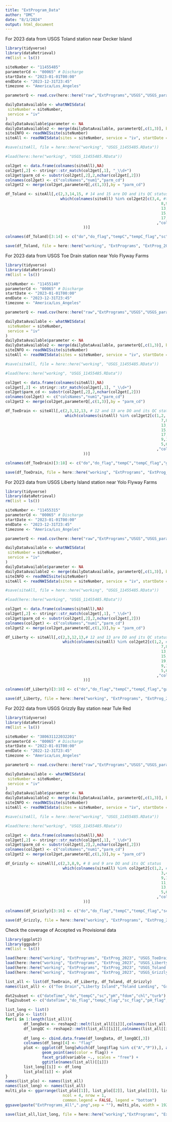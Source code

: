 ```yaml
---
title: "ExtProgram_Data"
author: "DMC"
date: "8/1/2024"
output: html_document
---
```


For 2023 data from USGS Toland station near Decker Island
```r
library(tidyverse)
library(dataRetrieval)
rm(list = ls())

siteNumber <- "11455485"
parameterCd <- "00065" # Discharge
startDate <- "2023-01-01T00:00"
endDate <- "2023-12-31T23:45"
timezone <- "America/Los_Angeles"

parameterQ <- read.csv(here::here("raw","ExtPrograms","USGS","USGS_parameters.csv"))

dailyDataAvailable <- whatNWISdata(
 siteNumber = siteNumber,
 service = "iv"
)
dailyDataAvailable$parameter <- NA
dailyDataAvailable2 <- merge(dailyDataAvailable, parameterQ[,c(1,3)], by = "parm_cd")
siteINFO <- readNWISsite(siteNumber)
siteAll <- readNWISdata(sites = siteNumber, service = "iv", startDate = startDate, endDate = endDate,tz = timezone)

#save(siteAll, file = here::here("working", "USGS_11455485.RData"))

#load(here::here("working", "USGS_11455485.RData"))

col2get <- data.frame(colnames(siteAll),NA)
col2get[,2] <- stringr::str_match(col2get[,1], "_\\d+")
col2get$parm_cd <- substr(col2get[,2],2,nchar(col2get[,2]))
colnames(col2get) <- c("colsNames","num1","parm_cd")
col2get2 <- merge(col2get,parameterQ[,c(1,3)],by = "parm_cd")

df_Toland <- siteAll[,c(2,3,14,15, # 14 and 15 are DO and its QC status
                        which(colnames(siteAll) %in% col2get2[c(3,4, #temperature of upper sonde and its QC status
                                                                    8,9,# SC of upper sonde and its QC status
                                                                    13,14,# fdom of upper sonde and its QC status
                                                                    15,16,# chl of upper sonde and its QC status
                                                                    17,20) # turb of upper sonde and its QC status
                                                                  ,"colsNames"] 
                                  ))] 

colnames(df_Toland)[3:14] <- c("do","do_flag","tempC","tempC_flag","sc","sc_flag","fdom","fdom_flag","chl","chl_flag","turb","turb_flag")

save(df_Toland, file = here::here("working", "ExtPrograms", "ExtProg_2023", "USGS_Toland.RData"))
```

For 2023 data from USGS Toe Drain station near Yolo Flyway Farms
```r
library(tidyverse)
library(dataRetrieval)
rm(list = ls())

siteNumber <- "11455140"
parameterCd <- "00065" # Discharge
startDate <- "2023-01-01T00:00"
endDate <- "2023-12-31T23:45"
timezone <- "America/Los_Angeles"

parameterQ <- read.csv(here::here("raw","ExtPrograms","USGS","USGS_parameters.csv"))

dailyDataAvailable <- whatNWISdata(
 siteNumber = siteNumber,
 service = "iv"
)
dailyDataAvailable$parameter <- NA
dailyDataAvailable2 <- merge(dailyDataAvailable, parameterQ[,c(1,3)], by = "parm_cd")
siteINFO <- readNWISsite(siteNumber)
siteAll <- readNWISdata(sites = siteNumber, service = "iv", startDate = startDate, endDate = endDate,tz = timezone)

#save(siteAll, file = here::here("working", "USGS_11455485.RData"))

#load(here::here("working", "USGS_11455485.RData"))

col2get <- data.frame(colnames(siteAll),NA)
col2get[,2] <- stringr::str_match(col2get[,1], "_\\d+")
col2get$parm_cd <- substr(col2get[,2],2,nchar(col2get[,2]))
colnames(col2get) <- c("colsNames","num1","parm_cd")
col2get2 <- merge(col2get,parameterQ[,c(1,3)],by = "parm_cd")

df_ToeDrain <- siteAll[,c(2,3,12,13, # 12 and 13 are DO and its QC status
                          which(colnames(siteAll) %in% col2get2[c(1,2, #temperature of upper sonde and its QC status
                                                                    7,8,# SC of upper sonde and its QC status
                                                                    13,14,# fdom of upper sonde and its QC status
                                                                    15,16,# chl of upper sonde and its QC status
                                                                    17,18,# turb of upper sonde and its QC status
                                                                    9,10,# pH and its QC status
                                                                    5,6) # gage height and its QC status
                                                                  ,"colsNames"] 
                                  ))] 

colnames(df_ToeDrain)[3:18] <- c("do","do_flag","tempC","tempC_flag","gage","gage_flag","sc","sc_flag", "pH","pH_flag","fdom","fdom_flag","chl","chl_flag","turb","turb_flag")

save(df_ToeDrain, file = here::here("working", "ExtPrograms", "ExtProg_2023", "USGS_ToeDrain.RData"))
```

For 2023 data from USGS Liberty Island station near Yolo Flyway Farms
```r
library(tidyverse)
library(dataRetrieval)
rm(list = ls())

siteNumber <- "11455315"
parameterCd <- "00065" # Discharge
startDate <- "2023-01-01T00:00"
endDate <- "2023-12-31T23:45"
timezone <- "America/Los_Angeles"

parameterQ <- read.csv(here::here("raw","ExtPrograms","USGS","USGS_parameters.csv"))

dailyDataAvailable <- whatNWISdata(
 siteNumber = siteNumber,
 service = "iv"
)
dailyDataAvailable$parameter <- NA
dailyDataAvailable2 <- merge(dailyDataAvailable, parameterQ[,c(1,3)], by = "parm_cd")
siteINFO <- readNWISsite(siteNumber)
siteAll <- readNWISdata(sites = siteNumber, service = "iv", startDate = startDate, endDate = endDate,tz = timezone)

#save(siteAll, file = here::here("working", "USGS_11455485.RData"))

#load(here::here("working", "USGS_11455485.RData"))

col2get <- data.frame(colnames(siteAll),NA)
col2get[,2] <- stringr::str_match(col2get[,1], "_\\d+")
col2get$parm_cd <- substr(col2get[,2],2,nchar(col2get[,2]))
colnames(col2get) <- c("colsNames","num1","parm_cd")
col2get2 <- merge(col2get,parameterQ[,c(1,3)],by = "parm_cd")

df_Liberty <- siteAll[,c(2,3,12,13,# 12 and 13 are DO and its QC status
                         which(colnames(siteAll) %in% col2get2[c(1,2, #temperature of upper sonde and its QC status
                                                                    7,8,# SC of upper sonde and its QC status
                                                                    13,14,# fdom of upper sonde and its QC status
                                                                    15,16,# chl of upper sonde and its QC status
                                                                    19,20,# turb of upper sonde and its QC status
                                                                    9,10,# pH and its QC status
                                                                    5,6) # gage height and its QC status
                                                                  ,"colsNames"] 
                                  ))] 

colnames(df_Liberty)[3:18] <- c("do","do_flag","tempC","tempC_flag","gage","gage_flag","sc","sc_flag", "pH","pH_flag","fdom","fdom_flag","chl","chl_flag","turb","turb_flag")

save(df_Liberty, file = here::here("working", "ExtPrograms", "ExtProg_2023", "USGS_Liberty.RData"))
```

For 2022 data from USGS Grizzly Bay station near Tule Red
```r
library(tidyverse)
library(dataRetrieval)
rm(list = ls())

siteNumber <- "380631122032201"
parameterCd <- "00065" # Discharge
startDate <- "2022-01-01T00:00"
endDate <- "2022-12-31T23:45"
timezone <- "America/Los_Angeles"

parameterQ <- read.csv(here::here("raw","ExtPrograms","USGS","USGS_parameters.csv"))

dailyDataAvailable <- whatNWISdata(
 siteNumber = siteNumber,
 service = "iv"
)
dailyDataAvailable$parameter <- NA
dailyDataAvailable2 <- merge(dailyDataAvailable, parameterQ[,c(1,3)], by = "parm_cd")
siteINFO <- readNWISsite(siteNumber)
siteAll <- readNWISdata(sites = siteNumber, service = "iv", startDate = startDate, endDate = endDate,tz = timezone)

#save(siteAll, file = here::here("working", "USGS_11455485.RData"))

#load(here::here("working", "USGS_11455485.RData"))

col2get <- data.frame(colnames(siteAll),NA)
col2get[,2] <- stringr::str_match(col2get[,1], "_\\d+")
col2get$parm_cd <- substr(col2get[,2],2,nchar(col2get[,2]))
colnames(col2get) <- c("colsNames","num1","parm_cd")
col2get2 <- merge(col2get,parameterQ[,c(1,3)],by = "parm_cd")

df_Grizzly <- siteAll[,c(2,3,8,9, # 8 and 9 are DO and its QC status
                         which(colnames(siteAll) %in% col2get2[c(1,2, #temperature of upper sonde and its QC status
                                                                    3,4,# SC of upper sonde and its QC status
                                                                    9,10,# fdom of upper sonde and its QC status
                                                                    11,12,# chl of upper sonde and its QC status
                                                                    13,14,# turb of upper sonde and its QC status
                                                                    5,6)# pH and its QC status
                                                                  ,"colsNames"] 
                                  ))] 

colnames(df_Grizzly)[3:16] <- c("do","do_flag","tempC","tempC_flag","sc","sc_flag", "pH","pH_flag","fdom","fdom_flag","chl","chl_flag","turb","turb_flag")

save(df_Grizzly, file = here::here("working", "ExtPrograms", "ExtProg_2023", "USGS_Grizzly.RData"))
```

Check the coverage of Accepted vs Provisional data
```r
library(ggplot2)
library(ggpubr)
rm(list = ls())

load(here::here("working", "ExtPrograms", "ExtProg_2023", "USGS_ToeDrain.RData"))
load(here::here("working", "ExtPrograms", "ExtProg_2023", "USGS_Liberty.RData"))
load(here::here("working", "ExtPrograms", "ExtProg_2023", "USGS_Toland.RData"))
load(here::here("working", "ExtPrograms", "ExtProg_2023", "USGS_Grizzly.RData"))

list_all <- list(df_ToeDrain, df_Liberty, df_Toland, df_Grizzly)
names(list_all) <- c("Toe Drain","Liberty Island","Toland Landing", "Grizzly Bay")

dat2subset <- c("dateTime","do","tempC","sc","pH","fdom","chl","turb")
flag2subset <- c("dateTime","do_flag","tempC_flag","sc_flag","pH_flag","fdom_flag","chl_flag","turb_flag")

list_long <- list()
list_plo <- list()
for(i in 1:length(list_all)){
        df_longData <- reshape2::melt(list_all[[i]][,colnames(list_all[[i]]) %in% dat2subset], id.vars = c("dateTime"))
        df_longQC <- reshape2::melt(list_all[[i]][,colnames(list_all[[i]]) %in% flag2subset], id.vars = c("dateTime"))
        
        df_long <- cbind.data.frame(df_longData, df_longQC[,3])
        colnames(df_long)[4] <- "flag"
        ploX <- ggplot(df_long[which(df_long$flag %in% c("A","P")),], aes(x = dateTime, y = value)) +
                geom_point(aes(color = flag)) +
                facet_grid(variable ~., scales = "free") +
                ggtitle(names(list_all)[[i]])
        list_long[[i]] <- df_long
        list_plo[[i]] <- ploX
}
names(list_plo) <- names(list_all)
names(list_long) <- names(list_all)
multi_plo <- ggarrange(list_plo[[1]], list_plo[[2]], list_plo[[3]], list_plo[[4]],
                         ncol = 4, nrow = 1,
                         common.legend = FALSE, legend = "bottom")
ggsave(paste("ExtPrograms_All",".png",sep = ""), multi_plo, width = 1920, height = 1080, dpi = 150, units = "px")

save(list_all,list_long, file = here::here("working","ExtPrograms", "ExtProg_2023","AllExtProgram.RData"))
```

